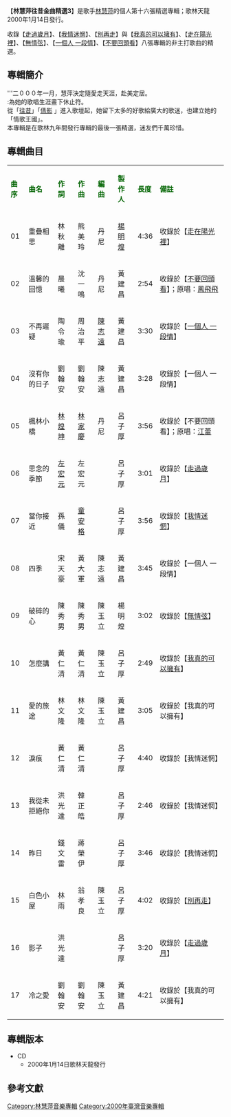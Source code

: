 {{unreferenced|time=2014-01-16T14:29:20+00:00}}
{{Album infobox | <!-- See Wikipedia:WikiProject_Albums -->
|  Name        =林慧萍往昔金曲精選3
|  Type        = 精選輯
|  Artist      = [[林慧萍|林慧萍]]
| cover = Replace this image female.svg
| 圖片簡介 =
|  Released    = 2000年1月14日
|  Genre       = [[國語流行音樂|國語流行音樂]]
|  Length      =  58 分 57 秒
|  Label       = 歌林天龍
|  Number      = 
|  Producer    = 呂子厚／[[黃建昌|黃建昌]]／[[楊明煌|楊明煌]]
| Last album  = '''[[林慧萍往昔金曲精選2|林慧萍往昔金曲精選2]]'''<br>（1998年10月）
| This album  = '''林慧萍往昔金曲精選3'''<br>（2000年1月）
| Next album  = '''[[精選林慧萍|精選林慧萍]]'''<br>（2000年7月）
}}

【'''林慧萍往昔金曲精選3'''】是歌手[[林慧萍|林慧萍]]的個人第十六張精選專輯；歌林天龍2000年1月14日發行。

收錄【[[走過歲月|走過歲月]]】、【[[我情迷惘|我情迷惘]]】、【[[別再走|別再走]]】與【[[我真的可以擁有|我真的可以擁有]]】、【[[走在陽光裡|走在陽光裡]]】、【[[無情弦|無情弦]]】、【[[一個人_一段情|一個人 一段情]]】、【[[不要回頭看|不要回頭看]]】八張專輯的非主打歌曲的精選。


==專輯簡介==
'''二０００年一月，慧萍決定隨愛走天涯，赴美定居。<br>
:為她的歌唱生涯畫下休止符。<br>
從「[[往昔|往昔]]」「[[倩影_(林慧萍)|倩影]] 」進入歌壇起，她留下太多的好歌給廣大的歌迷，也建立她的「情歌王國」。<br>
本專輯是在歌林九年間發行專輯的最後一張精選，迷友們千萬珍惜。


==專輯曲目==
{| class="wikitable"
|-
| <font color=darkgreen>'''曲序'''</font> || <font color=darkgreen>'''曲名'''</font> || <font color=darkgreen>'''作詞'''</font> || <font color=darkgreen>'''作曲'''</font> || <font color=darkgreen>'''編曲'''</font>||<font color=darkgreen>'''製作人'''</font> || <font color=darkgreen>'''長度'''</font>  || <font color=darkgreen>'''備註'''</font>
|-
| 01 || 重疊相思 || 林秋離 || 熊美玲 || 丹尼 || [[楊明煌|楊明煌]] || 4:36 || 收錄於【[[走在陽光裡|走在陽光裡]]】
|-
| 02 || 溫馨的回憶 || 晨曦 || 沈一鳴 || 丹尼 || 黃建昌 || 2:54  ||收錄於【[[不要回頭看|不要回頭看]]】；原唱：[[鳳飛飛|鳳飛飛]]
|-
| 03 || 不再遲疑 || 陶令瑜 || 周治平 || [[陳志遠|陳志遠]] || 黃建昌 || 3:30 ||收錄於【[[一個人_一段情|一個人 一段情]]】
|-
| 04 || 沒有你的日子 || 劉翰安 || 劉翰安 || 陳志遠 || 黃建昌 || 3:28 || 收錄於【一個人 一段情】
|-
| 05 || 楓林小橋 || [[林煌坤|林煌坤]] || [[林家慶|林家慶]] || 丹尼 || 呂子厚 || 3:56 ||收錄於【不要回頭看】；原唱：[[江蕾|江蕾]]
|-
| 06 || 思念的季節 || [[左宏元|左宏元]] || 左宏元 ||  || 呂子厚 || 3:01 || 收錄於【[[走過歲月|走過歲月]]】
|-
| 07 || 當你接近 || 孫儀 || [[童安格|童安格]]  ||  || 呂子厚 || 3:56|| 收錄於【[[我情迷惘|我情迷惘]]】
|-
| 08 || 四季 || 宋天豪 || 黃大軍 || 陳志遠 || 黃建昌 || 3:45|| 收錄於【一個人 一段情】
|-
| 09 || 破碎的心 || 陳秀男 || 陳秀男 || 陳玉立 || 楊明煌 || 3:02|| 收錄於【[[無情弦|無情弦]]】
|-
| 10 || 怎麼講 || 黃仁清 || 黃仁清 || 陳玉立 || 呂子厚 || 2:49 || 收錄於【[[我真的可以擁有|我真的可以擁有]]】
|-
| 11 || 愛的旅途 || 林文隆 || 林文隆 || 陳玉立 || 黃建昌 || 3:05 || 收錄於【我真的可以擁有】
|-
| 12 || 淚痕 || 黃仁清 ||黃仁清 ||  || 呂子厚 || 4:40 || 收錄於【我情迷惘】
|-
| 13 || 我從未拒絕你 || 洪光達 || 韓正皓 ||   || 呂子厚 || 2:46 ||  收錄於【我情迷惘】
|-
| 14 || 昨日 || 錢文雷 || 蔣榮伊 ||   || 呂子厚 || 3:46 || 收錄於【我情迷惘】 
|-
| 15 || 白色小屋 || 林雨 || 翁孝良 || 陳玉立 || 呂子厚 || 4:02 || 收錄於【[[別再走|別再走]]】
|-
| 16 || 影子 || 洪光達 ||  ||  || 呂子厚 || 3:20 || 收錄於【[[走過歲月|走過歲月]]】
|-
| 17 || 冷之愛 || 劉翰安 || 劉翰安 || 陳玉立 || 黃建昌 || 4:21 || 收錄於【我真的可以擁有】
|}

== 專輯版本 ==
*CD
**2000年1月14日歌林天龍發行


==參考文獻==
{{reflist}}

[[Category:林慧萍音樂專輯|Category:林慧萍音樂專輯]]
[[Category:2000年臺灣音樂專輯|Category:2000年臺灣音樂專輯]]